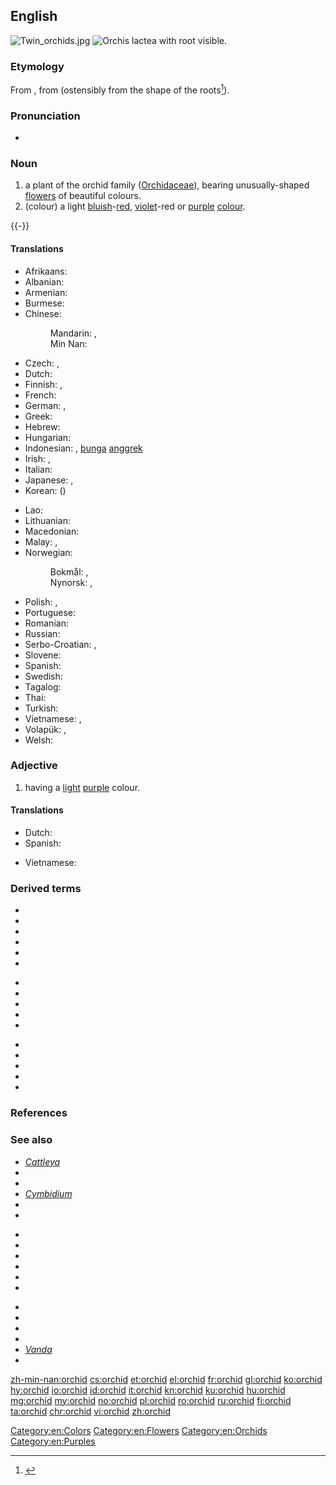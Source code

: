 ==English==
{{wikipedia}}
[[Image:Twin orchids.jpg|thumb]]
[[Image:Orchis_lactea_rhizotubers.jpg|thumb|''Orchis lactea'' with root visible.]]

===Etymology===
From {{etyl|la|en}} {{m|la|orchis}}, from {{etyl|grc|en}} {{m|grc|ὄρχις||orchid, testicle}} (ostensibly from the shape of the roots<ref>{{R:LSJ|o)/rxis}}</ref>).

===Pronunciation===
* {{a|US}} {{IPA|/ˈɔrkɪd/|lang=en}}

===Noun===
{{en-noun}}

# a plant of the orchid family ([[Orchidaceae]]), bearing unusually-shaped [[flower]]s of beautiful colours.
# (colour) a light [[blue|bluish]]-[[red]], [[violet]]-red or [[purple]] [[color|colour]].
#: {{color panel|DA70D6}}

{{-}}
====Translations====
{{trans-top|plant}}
* Afrikaans: {{t|af|orgidee|f}}
* Albanian: {{t+|sq|orkide}}
* Armenian: {{t+|hy|խոլորձ}}
* Burmese: {{t+|my|သစ်ခွ|tr=thi'-khwa.|sc=Mymr}}
* Chinese:
*: Mandarin: {{t+|cmn|蘭花|sc=Hani}}, {{t+|cmn|兰花|tr=lánhuā|sc=Hani}}
*: Min Nan: {{t+|nan|蘭花|tr=lân-hue|sc=Hans}}
* Czech: {{t|cs|orchidea|f}}, {{t|cs|orchidej|f}}
* Dutch: {{t+|nl|orchidee|f}}
* Finnish: {{t+|fi|kämmekkä}}, {{t+|fi|orkidea}}
* French: {{t+|fr|orchidée|f}}
* German: {{t+|de|Orchidee|f}}, {{t|de|Knabenkraut|n}}
* Greek: {{t+|el|ορχιδέα|f}}
* Hebrew: {{t+|he|סחלב|tr=sachlav}}
* Hungarian: {{t+|hu|orchidea}}
* Indonesian: {{t+|id|anggrek}}, [[bunga]] [[anggrek]]
* Irish: {{t|ga|magairlín|m}}, {{t|ga|lus na magairlí|m}}
* Italian: {{t+|it|orchidea|f}}
* Japanese: {{t+|ja|蘭|tr=らん, ran|sc=Jpan}}, {{t|ja|蘭の花|tr=らんのはな, ran-no-hana|sc=Jpan}}
* Korean: {{t+|ko|난초|sc=Kore}} ({{t+|ko|蘭草|sc=Kore}})
{{trans-mid}}
* Lao: {{t|lo|ດອກກ້ວຍໄມ້|sc=Laoo}}
* Lithuanian: {{t|lt|orchidėja|f}}
* Macedonian: {{t|mk|орхидеја|f|tr=orhidéja}}
* Malay: {{t|ms|anggerik}}, {{t|ms|orkid}}
* Norwegian:
*: Bokmål: {{t+|nb|orkidé|m}}, {{t|nb|orkide|m}}
*: Nynorsk: {{t|nn|orkidé|m}}, {{t|nn|orkide|m}}
* Polish: {{t+|pl|orchidea|f}}, {{t+|pl|storczyk|m-in}}
* Portuguese: {{t+|pt|orquídea|f}}
* Romanian: {{t+|ro|orhidee|f}}
* Russian: {{t+|ru|орхиде́я|f}}
* Serbo-Croatian: {{t|sh|orhideja|f}}, {{t+|sh|kaćun|m}}
* Slovene: {{t+|sl|orhideja|f}}
* Spanish: {{t|es|orquídea|f}}
* Swedish: {{t+|sv|orkidé|c}}
* Tagalog: {{t|tl|dapo}}
* Thai: {{t+|th|กล้วยไม้|tr=kluaymai}}
* Turkish: {{t+|tr|orkide}}
* Vietnamese: {{t+|vi|phong lan}}, {{t|vi|cây lan}}
* Volapük: {{t|vo|lorkid}}, {{t|vo|rogid}}
* Welsh: {{t|cy|tegeirian}}
{{trans-bottom}}

{{trans-top|colour}}
{{trans-mid}}
{{trans-bottom}}

===Adjective===
{{en-adj|-}}

# {{lb|en|color}} having a [[light]] [[purple]] colour.

====Translations====
{{trans-top|colour}}
* Dutch: {{t|nl|lichtpaars}}
* Spanish: {{t|es|orquídea}}
{{trans-mid}}
* Vietnamese: {{t|vi|cây lan}}
{{trans-bottom}}

===Derived terms===
{{der-top}}
* {{l|en|bee orchid}}
* {{l|en|fly orchid}}
* {{l|en|fragrant orchid}}
* {{l|en|hyacinth orchid}}
* {{l|en|monkey orchid}}
* {{l|en|musk orchid}}
{{der-mid}}
* {{l|en|odontoglossum}}
* {{l|en|orchid bee}}
* {{l|en|orchid tree}}
* {{l|en|orchidaceous}}
* {{l|en|orchidectomy}}
{{der-mid}}
* {{l|en|orchidopexy}}
* {{l|en|orchis}}
* {{l|en|polyorchidism}}
* {{l|en|scented orchid}}
* {{l|en|vanda orchid}}
{{der-bottom}}

===References===
<references />

===See also===
{{rel-top|Other articles}}
* ''[[Cattleya]]''
* {{l|en|clinandrium}}
* {{l|en|coralroot}}
* ''[[Cymbidium]]''
* {{l|en|fringed orchis}}
* {{l|en|gold bee}}
{{rel-mid}}
* {{l|en|helleborine}}
* {{l|en|labellum}}
* {{l|en|ladies' tresses}}
* {{l|en|lady's slipper}}
* {{l|en|puttyroot}}
* {{l|en|rattlesnake plantain}}
{{rel-mid}}
* {{l|en|resupinate}}
* {{l|en|salep}}
* {{l|en|swamp pink}}
* {{l|en|twayblade}}
* ''[[Vanda]]''
* {{l|en|Appendix:Colors}}
{{rel-bottom}}

[[Category:en:Colors]]
[[Category:en:Flowers]]
[[Category:en:Orchids]]
[[Category:en:Purples]]

[[zh-min-nan:orchid]]
[[cs:orchid]]
[[et:orchid]]
[[el:orchid]]
[[fr:orchid]]
[[gl:orchid]]
[[ko:orchid]]
[[hy:orchid]]
[[io:orchid]]
[[id:orchid]]
[[it:orchid]]
[[kn:orchid]]
[[ku:orchid]]
[[hu:orchid]]
[[mg:orchid]]
[[my:orchid]]
[[no:orchid]]
[[pl:orchid]]
[[ro:orchid]]
[[ru:orchid]]
[[fi:orchid]]
[[ta:orchid]]
[[chr:orchid]]
[[vi:orchid]]
[[zh:orchid]]